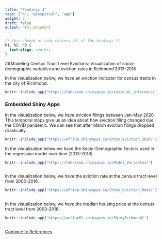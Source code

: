 ```yaml
---
title: "Findings 3"
tags: ["R", "geospatial", "app"]
weight: 3
draft: false
output: html_document
---
```


```css
/* this chunnk of code centers all of the headings */
h1, h2, h3 {
  text-align: center;
}
```

##Modeling Census Tract Level Evictions: Visualization of socio-demographic variables and eviction rates in Richmond 2013-2018

In the visualization below, we have an eviction indicator for census tracts in the city of Richmond.

```r
knitr::include_app('https://tabassum.shinyapps.io/residual_inference/')
```

### Embedded Shiny Apps

In the visualization below, we have eviction filings between Jan-May 2020. This temporal maps give us an idea about how eviction filing changed due the COVID pandemic. We can see that after March eviction filings dropped drastically. 

```r
knitr::include_app('https://afrina.shinyapps.io/Shiny_eviction_2020/')
```

In the visualization below we have the Socio-Demographic Factors used in the regression model over time (2013-2018).

```r
knitr::include_app('https://tabassum.shinyapps.io/Model_Variables/')
  
```
In the visualization below, we have the eviction rate at the census tract level from 2000-2016.
```r
knitr::include_app('https://afrina.shinyapps.io/Shiny_Eviction_Rate/')
  
```

In the visualization below, we have the median housing price at the census tract level from 2000-2018.
```r
knitr::include_app('https://wellay01.shinyapps.io/ShinyRichmond/')
  
```

[Continue to References](https://boya66.github.io/Richmond_website/findings/references/)
